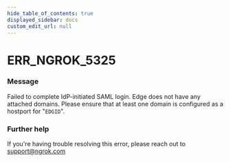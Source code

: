 ```yaml
---
hide_table_of_contents: true
displayed_sidebar: docs
custom_edit_url: null
---
```



# ERR_NGROK_5325

### Message
Failed to complete IdP-initiated SAML login. Edge does not have any attached domains. Please ensure that at least one domain is configured as a hostport for "`EDGID`".

### Further help
If you're having trouble resolving this error, please reach out to [support@ngrok.com](mailto:support@ngrok.com?subject=Help%20with%20ERR_NGROK_5325)


<ErrorDetails error='err_ngrok_5325' />
